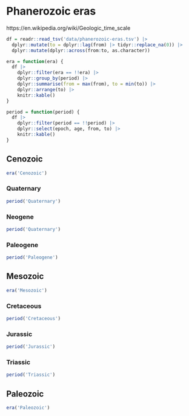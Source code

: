 # Phanerozoic eras {#phanerozoic}

https://en.wikipedia.org/wiki/Geologic_time_scale

```r
df = readr::read_tsv('data/phanerozoic-eras.tsv') |>
  dplyr::mutate(to = dplyr::lag(from) |> tidyr::replace_na(0)) |>
  dplyr::mutate(dplyr::across(from:to, as.character))

era = function(era) {
  df |> 
    dplyr::filter(era == !!era) |>
    dplyr::group_by(period) |>
    dplyr::summarise(from = max(from), to = min(to)) |>
    dplyr::arrange(to) |>
    knitr::kable()
}

period = function(period) {
  df |> 
    dplyr::filter(period == !!period) |>
    dplyr::select(epoch, age, from, to) |>
    knitr::kable()
}
```

## Cenozoic {#cenozoic}

```r
era('Cenozoic')
```

### Quaternary {#quaternary}

```r
period('Quaternary')
```

### Neogene {#neogene}

```r
period('Quaternary')
```

### Paleogene {#paleogene}

```r
period('Paleogene')
```

## Mesozoic {#mesozoic}

```r
era('Mesozoic')
```

### Cretaceous {#cretaceous}

```r
period('Cretaceous')
```

### Jurassic {#jurassic}

```r
period('Jurassic')
```

### Triassic {#triassic}

```r
period('Triassic')
```

## Paleozoic {#paleozoic}

```r
era('Paleozoic')
```
